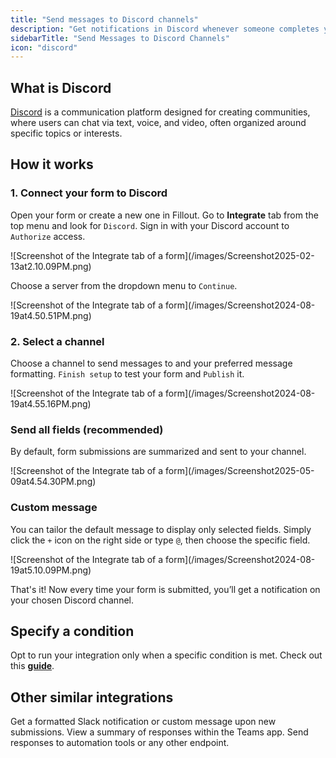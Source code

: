 ```yaml
---
title: "Send messages to Discord channels"
description: "Get notifications in Discord whenever someone completes your form. See an overview of form responses or choose a custom message."
sidebarTitle: "Send Messages to Discord Channels"
icon: "discord"
---
```


## What is Discord

[Discord](https://discord.com/) is a communication platform designed for creating communities, where users can chat via text, voice, and video, often organized around specific topics or interests.

## How it works

### 1. Connect your form to Discord

Open your form or create a new one in Fillout. Go to **Integrate** tab from the top menu and look for `Discord`. Sign in with your Discord account to `Authorize` access.

<Frame>
  ![Screenshot of the Integrate tab of a form](/images/Screenshot2025-02-13at2.10.09PM.png)
</Frame>

Choose a server from the dropdown menu to `Continue`.

<Frame style={{ width: '384px', height: '173px' }}>
  ![Screenshot of the Integrate tab of a form](/images/Screenshot2024-08-19at4.50.51PM.png)
</Frame>

### 2. Select a channel

Choose a channel to send messages to and your preferred message formatting. `Finish setup` to test your form and `Publish` it.

<Frame style={{ width: '624px', height: '279px' }}>
  ![Screenshot of the Integrate tab of a form](/images/Screenshot2024-08-19at4.55.16PM.png)
</Frame>

### **Send all fields (recommended)**

By default, form submissions are summarized and sent to your channel.

<Frame style={{ width: '528px', height: '371px' }}>
  ![Screenshot of the Integrate tab of a form](/images/Screenshot2025-05-09at4.54.30PM.png)
</Frame>

### **Custom message**

You can tailor the default message to display only selected fields. Simply click the `+` icon on the right side or type `@`, then choose the specific field.

<Frame style={{ width: '624px', height: '367px' }}>
  ![Screenshot of the Integrate tab of a form](/images/Screenshot2024-08-19at5.10.09PM.png)
</Frame>

That's it\! Now every time your form is submitted, you’ll get a notification on your chosen Discord channel.

## **Specify a condition**

Opt to run your integration only when a specific condition is met. Check out this [**guide**](/conditional-integration).

## **Other similar integrations**

<CardGroup cols={3}>
  <Card title="Connect to Slack" icon="slack" iconType="regular" color="#FFC738" href="/slack">
    Get a formatted Slack notification or custom message upon new submissions.
  </Card>
  <Card title="Send notifications to Microsoft Teams" icon="users" iconType="regular" color="#FFC738" href="/microsoft-teams">
    View a summary of responses within the Teams app.
  </Card>
  <Card title="Send submissions to a webhook" icon="webhook" iconType="regular" color="#FFC738" href="/webhook">
    Send responses to automation tools or any other endpoint.
  </Card>
</CardGroup>
